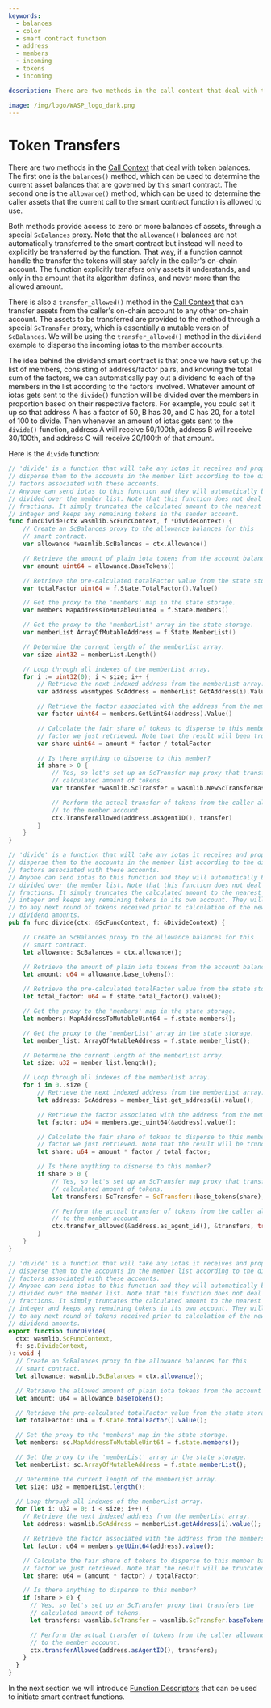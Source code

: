 ```yaml
---
keywords:
  - balances
  - color
  - smart contract function
  - address
  - members
  - incoming
  - tokens
  - incoming

description: There are two methods in the call context that deal with token balances. The balances() method can be used to determine the current asset balances. The allowance() method can be used to determine the caller assets that the function is allowed to use.

image: /img/logo/WASP_logo_dark.png
---
```



# Token Transfers

There are two methods in the [Call Context](context.mdx) that deal with token balances.
The first one is the `balances()` method, which can be used to determine the current asset
balances that are governed by this smart contract. The second one is the `allowance()`
method, which can be used to determine the caller assets that the current call to the
smart contract function is allowed to use.

Both methods provide access to zero or more balances of assets, through a special
`ScBalances` proxy. Note that the `allowance()` balances are not automatically transferred
to the smart contract but instead will need to explicitly be transferred by the function.
That way, if a function cannot handle the transfer the tokens will stay safely in the
caller's on-chain account. The function explicitly transfers only assets it understands,
and only in the amount that its algorithm defines, and never more than the allowed amount.

There is also a `transfer_allowed()` method in the [Call Context](context.mdx) that can
transfer assets from the caller's on-chain account to any other on-chain account. The
assets to be transferred are provided to the method through a special `ScTransfer` proxy,
which is essentially a mutable version of `ScBalances`. We will be using the
`transfer_allowed()` method in the `dividend` example to disperse the incoming iotas to
the member accounts.

The idea behind the dividend smart contract is that once we have set up the list of
members, consisting of address/factor pairs, and knowing the total sum of the factors, we
can automatically pay out a dividend to each of the members in the list according to the
factors involved. Whatever amount of iotas gets sent to the `divide()` function will be
divided over the members in proportion based on their respective factors. For example, you
could set it up so that address A has a factor of 50, B has 30, and C has 20, for a total
of 100 to divide. Then whenever an amount of iotas gets sent to the `divide()` function,
address A will receive 50/100th, address B will receive 30/100th, and address C will
receive 20/100th of that amount.

Here is the `divide` function:

<Tabs groupId="language" queryString>

<TabItem value="go" label="Go">

```go
// 'divide' is a function that will take any iotas it receives and properly
// disperse them to the accounts in the member list according to the dispersion
// factors associated with these accounts.
// Anyone can send iotas to this function and they will automatically be
// divided over the member list. Note that this function does not deal with
// fractions. It simply truncates the calculated amount to the nearest lower
// integer and keeps any remaining tokens in the sender account.
func funcDivide(ctx wasmlib.ScFuncContext, f *DivideContext) {
	// Create an ScBalances proxy to the allowance balances for this
	// smart contract.
	var allowance *wasmlib.ScBalances = ctx.Allowance()

	// Retrieve the amount of plain iota tokens from the account balance.
	var amount uint64 = allowance.BaseTokens()

	// Retrieve the pre-calculated totalFactor value from the state storage.
	var totalFactor uint64 = f.State.TotalFactor().Value()

	// Get the proxy to the 'members' map in the state storage.
	var members MapAddressToMutableUint64 = f.State.Members()

	// Get the proxy to the 'memberList' array in the state storage.
	var memberList ArrayOfMutableAddress = f.State.MemberList()

	// Determine the current length of the memberList array.
	var size uint32 = memberList.Length()

	// Loop through all indexes of the memberList array.
	for i := uint32(0); i < size; i++ {
		// Retrieve the next indexed address from the memberList array.
		var address wasmtypes.ScAddress = memberList.GetAddress(i).Value()

		// Retrieve the factor associated with the address from the members map.
		var factor uint64 = members.GetUint64(address).Value()

		// Calculate the fair share of tokens to disperse to this member based on the
		// factor we just retrieved. Note that the result will been truncated.
		var share uint64 = amount * factor / totalFactor

		// Is there anything to disperse to this member?
		if share > 0 {
			// Yes, so let's set up an ScTransfer map proxy that transfers the
			// calculated amount of tokens.
			var transfer *wasmlib.ScTransfer = wasmlib.NewScTransferBaseTokens(share)

            // Perform the actual transfer of tokens from the caller allowance
            // to the member account.
            ctx.TransferAllowed(address.AsAgentID(), transfer)
		}
	}
}
```

</TabItem>
<TabItem value="rust" label="Rust">

```rust
// 'divide' is a function that will take any iotas it receives and properly
// disperse them to the accounts in the member list according to the dispersion
// factors associated with these accounts.
// Anyone can send iotas to this function and they will automatically be
// divided over the member list. Note that this function does not deal with
// fractions. It simply truncates the calculated amount to the nearest lower
// integer and keeps any remaining tokens in its own account. They will be added
// to any next round of tokens received prior to calculation of the new
// dividend amounts.
pub fn func_divide(ctx: &ScFuncContext, f: &DivideContext) {

    // Create an ScBalances proxy to the allowance balances for this
    // smart contract.
    let allowance: ScBalances = ctx.allowance();

    // Retrieve the amount of plain iota tokens from the account balance.
    let amount: u64 = allowance.base_tokens();

    // Retrieve the pre-calculated totalFactor value from the state storage.
    let total_factor: u64 = f.state.total_factor().value();

    // Get the proxy to the 'members' map in the state storage.
    let members: MapAddressToMutableUint64 = f.state.members();

    // Get the proxy to the 'memberList' array in the state storage.
    let member_list: ArrayOfMutableAddress = f.state.member_list();

    // Determine the current length of the memberList array.
    let size: u32 = member_list.length();

    // Loop through all indexes of the memberList array.
    for i in 0..size {
        // Retrieve the next indexed address from the memberList array.
        let address: ScAddress = member_list.get_address(i).value();

        // Retrieve the factor associated with the address from the members map.
        let factor: u64 = members.get_uint64(&address).value();

        // Calculate the fair share of tokens to disperse to this member based on the
        // factor we just retrieved. Note that the result will be truncated.
        let share: u64 = amount * factor / total_factor;

        // Is there anything to disperse to this member?
        if share > 0 {
            // Yes, so let's set up an ScTransfer map proxy that transfers the
            // calculated amount of tokens.
            let transfers: ScTransfer = ScTransfer::base_tokens(share);

            // Perform the actual transfer of tokens from the caller allowance
            // to the member account.
            ctx.transfer_allowed(&address.as_agent_id(), &transfers, true);
        }
    }
}
```

</TabItem>
<TabItem value="typescript" label="Typescript">

```ts
// 'divide' is a function that will take any iotas it receives and properly
// disperse them to the accounts in the member list according to the dispersion
// factors associated with these accounts.
// Anyone can send iotas to this function and they will automatically be
// divided over the member list. Note that this function does not deal with
// fractions. It simply truncates the calculated amount to the nearest lower
// integer and keeps any remaining tokens in its own account. They will be added
// to any next round of tokens received prior to calculation of the new
// dividend amounts.
export function funcDivide(
  ctx: wasmlib.ScFuncContext,
  f: sc.DivideContext,
): void {
  // Create an ScBalances proxy to the allowance balances for this
  // smart contract.
  let allowance: wasmlib.ScBalances = ctx.allowance();

  // Retrieve the allowed amount of plain iota tokens from the account balance.
  let amount: u64 = allowance.baseTokens();

  // Retrieve the pre-calculated totalFactor value from the state storage.
  let totalFactor: u64 = f.state.totalFactor().value();

  // Get the proxy to the 'members' map in the state storage.
  let members: sc.MapAddressToMutableUint64 = f.state.members();

  // Get the proxy to the 'memberList' array in the state storage.
  let memberList: sc.ArrayOfMutableAddress = f.state.memberList();

  // Determine the current length of the memberList array.
  let size: u32 = memberList.length();

  // Loop through all indexes of the memberList array.
  for (let i: u32 = 0; i < size; i++) {
    // Retrieve the next indexed address from the memberList array.
    let address: wasmlib.ScAddress = memberList.getAddress(i).value();

    // Retrieve the factor associated with the address from the members map.
    let factor: u64 = members.getUint64(address).value();

    // Calculate the fair share of tokens to disperse to this member based on the
    // factor we just retrieved. Note that the result will be truncated.
    let share: u64 = (amount * factor) / totalFactor;

    // Is there anything to disperse to this member?
    if (share > 0) {
      // Yes, so let's set up an ScTransfer proxy that transfers the
      // calculated amount of tokens.
      let transfers: wasmlib.ScTransfer = wasmlib.ScTransfer.baseTokens(share);

      // Perform the actual transfer of tokens from the caller allowance
      // to the member account.
      ctx.transferAllowed(address.asAgentID(), transfers);
    }
  }
}
```

</TabItem>
</Tabs>

In the next section we will introduce [Function Descriptors](funcdesc.mdx) that can be
used to initiate smart contract functions.
